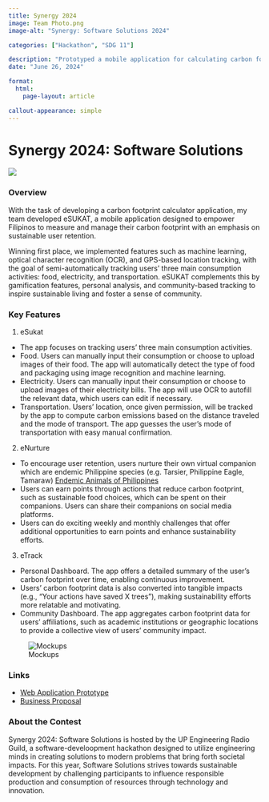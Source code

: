 ```yaml
---
title: Synergy 2024
image: Team Photo.png
image-alt: "Synergy: Software Solutions 2024"

categories: ["Hackathon", "SDG 11"]

description: "Prototyped a mobile application for calculating carbon footprint, focusing on sustainable user retention."
date: "June 26, 2024"

format: 
  html:
    page-layout: article

callout-appearance: simple
---
```


# Synergy 2024: Software Solutions
![](Feature Photo.png)


### Overview
With the task of developing a carbon footprint calculator application, my team developed eSUKAT, a mobile application designed to empower Filipinos to measure and manage their carbon footprint with an emphasis on sustainable user retention.

Winning first place, we implemented features such as machine learning, optical character recognition (OCR), and GPS-based location tracking, with the goal of semi-automatically tracking users’ three main consumption activities: food, electricity, and transportation. eSUKAT complements this by gamification features, personal analysis, and community-based tracking  to inspire sustainable living and foster a sense of community.

### Key Features
1. eSukat
- The app focuses on tracking users’ three main consumption activities.
- Food. Users can manually input their consumption or choose to upload images of their food. The app will automatically detect the type of food and packaging using image recognition and machine learning.
- Electricity. Users can manually input their consumption or choose to upload images of their electricity bills. The app will use OCR to autofill the relevant data, which users can edit if necessary.
- Transportation. Users’ location, once given permission, will be tracked by the app to compute carbon emissions based on the distance traveled and the mode of transport. The app guesses the user’s mode of transportation with easy manual confirmation.
2. eNurture
- To encourage user retention, users nurture their own virtual companion which are endemic Philippine species (e.g. Tarsier, Philippine Eagle, Tamaraw)
[Endemic Animals of Philippines](https://animalia.bio/endemic-lists/country/endemic-animals-of-philippines)
- Users can earn points through actions that reduce carbon footprint, such as sustainable food choices, which can be spent on their companions. Users can share their companions on social media platforms.
- Users can do exciting weekly and monthly challenges that offer additional opportunities to earn points and enhance sustainability efforts.
3. eTrack
- Personal Dashboard. The app offers a detailed summary of the user’s carbon footprint over time, enabling continuous improvement.
- Users’ carbon footprint data is also converted into tangible impacts (e.g., "Your actions have saved X trees"), making sustainability efforts more relatable and motivating.
- Community Dashboard. The app aggregates carbon footprint data for users’ affiliations, such as academic institutions or geographic locations to provide a collective view of users’ community impact.

![Mockups](Mockups.png)

### Links
- [Web Application Prototype]("https://synergy-esukat.streamlit.app/")
- [Business Proposal](Business Proposal.pdf){target="_blank"}

### About the Contest
Synergy 2024: Software Solutions is hosted by the UP Engineering Radio Guild, a software-develoopment hackathon designed to utilize engineering minds in creating solutions to modern problems that bring forth societal impacts. For this year, Software Solutions strives towards sustainable development by challenging participants to influence responsible production and consumption of resources through technology and innovation.